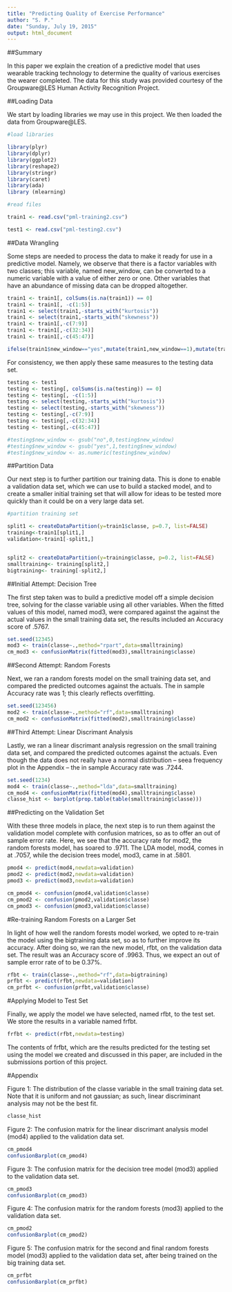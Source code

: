 ```yaml
---
title: "Predicting Quality of Exercise Performance"
author: "S. P."
date: "Sunday, July 19, 2015"
output: html_document
---
```


##Summary

In this paper we explain the creation of a predictive model that uses wearable tracking technology to determine the quality of various exercises the wearer completed. The data for this study was provided courtesy of the Groupware@LES Human Activity Recognition Project.    

##Loading Data

We start by loading libraries we may use in this project. We then loaded the data from Groupware@LES.   

```r

#load libraries

library(plyr)
library(dplyr)
library(ggplot2)
library(reshape2)
library(stringr)
library(caret)
library(ada)
library (mlearning)

#read files

train1 <- read.csv("pml-training2.csv")

test1 <- read.csv("pml-testing2.csv")

```

##Data Wrangling

Some steps are needed to process the data to make it ready for use in a predictive model. Namely, we observe that there is a factor variables with two classes; this variable, named new_window, can be converted to a numeric variable with a value of either zero or one. Other variables that have an abundance of missing data can be dropped altogether. 

```r
train1 <- train1[, colSums(is.na(train1)) == 0]
train1 <- train1[, -c(1:5)]
train1 <- select(train1,-starts_with("kurtosis"))
train1 <- select(train1,-starts_with("skewness"))
train1 <- train1[,-c(7:9)]
train1 <- train1[,-c(32:34)]
train1 <- train1[,-c(45:47)]

ifelse(train1$new_window=="yes",mutate(train1,new_window==1),mutate(train1,new_window==0))

```

For consistency, we then apply these same measures to the testing data set.  

```r
testing <- test1
testing <- testing[, colSums(is.na(testing)) == 0]
testing <- testing[, -c(1:5)]
testing <- select(testing,-starts_with("kurtosis"))
testing <- select(testing,-starts_with("skewness"))
testing <- testing[,-c(7:9)]
testing <- testing[,-c(32:34)]
testing <- testing[,-c(45:47)]

#testing$new_window <- gsub("no",0,testing$new_window)
#testing$new_window <- gsub("yes",1,testing$new_window)
#testing$new_window <- as.numeric(testing$new_window)

```
##Partition Data

Our next step is to further partition our training data. This is done to enable a validation data set, which we can use to build a stacked model, and to create a smaller initial training set that will allow for ideas to be tested more quickly than it could be on a very large data set. 

```r
#partition training set

split1 <- createDataPartition(y=train1$classe, p=0.7, list=FALSE)
training<-train1[split1,]
validation<-train1[-split1,]


split2 <- createDataPartition(y=training$classe, p=0.2, list=FALSE)
smalltraining<- training[split2,]
bigtraining<- training[-split2,]
```


##Initial Attempt: Decision Tree

The first step taken was to build a predictive model off a simple decision tree, solving for the classe variable using all other variables. When the fitted values of this model, named mod3, were compared against the against the actual values in the small training data set, the results included an Accuracy score of .5767.   

```r
set.seed(12345)
mod3 <- train(classe~.,method="rpart",data=smalltraining)
cm_mod3 <- confusionMatrix(fitted(mod3),smalltraining$classe)
```

##Second Attempt: Random Forests

Next, we ran a random forests model on the small training data set, and compared the predicted outcomes against the actuals. The in sample Accuracy rate was 1; this clearly reflects overfitting. 

```r
set.seed(123456)
mod2 <- train(classe~.,method="rf",data=smalltraining)
cm_mod2 <- confusionMatrix(fitted(mod2),smalltraining$classe)
```

##Third Attempt: Linear Discrimant Analysis

Lastly, we ran a linear discrimant analysis regression on the small training data set, and compared the predicted outcomes against the actuals. Even though the data does not really have a normal distribution -- seea frequency plot in the Appendix -- the in sample Accuracy rate was .7244. 


```r
set.seed(1234)
mod4 <- train(classe~.,method="lda",data=smalltraining)
cm_mod4 <- confusionMatrix(fitted(mod4),smalltraining$classe)
classe_hist <- barplot(prop.table(table(smalltraining$classe)))
```

##Predicting on the Validation Set

With these three models in place, the next step is to run them against the validation model complete with confusion matrices, so as to offer an out of sample error rate. Here, we see that the accuracy rate for mod2, the random forests model, has soared to .9711. The LDA model, mod4, comes in at .7057, while the decision trees model, mod3, came in at .5801.         

```r
pmod4 <- predict(mod4,newdata=validation)
pmod2 <- predict(mod2,newdata=validation)
pmod3 <- predict(mod3,newdata=validation)

cm_pmod4 <- confusion(pmod4,validation$classe)
cm_pmod2 <- confusion(pmod2,validation$classe)
cm_pmod3 <- confusion(pmod3,validation$classe)

```

#Re-training Random Forests on a Larger Set

In light of how well the random forests model worked, we opted to re-train the model using the bigtraining data set, so as to further improve its accuracy. After doing so, we ran the new model, rfbt, on the validation data set. The result was an Accuracy score of .9963. Thus, we expect an out of sample error rate of to be 0.37%.  

```r
rfbt <- train(classe~.,method="rf",data=bigtraining)
prfbt <- predict(rfbt,newdata=validation)
cm_prfbt <- confusion(prfbt,validation$classe)
```

#Applying Model to Test Set

Finally, we apply the model we have selected, named rfbt, to the test set. We store the results in a variable named frfbt. 

```r
frfbt <- predict(rfbt,newdata=testing)
```

The contents of frfbt, which are the results predicted for the testing set using the model we created and discussed in this paper, are included in the submissions portion of this project. 

#Appendix

Figure 1: The distribution of the classe variable in the small training data set. Note that it is uniform and not gaussian; as such, linear discriminant analysis may not be the best fit. 

```r
classe_hist
```

Figure 2: The confusion matrix for the linear discrimant analysis model (mod4) applied to the validation data set. 

```r
cm_pmod4
confusionBarplot(cm_pmod4)
```

Figure 3: The confusion matrix for the decision tree model (mod3) applied to the validation data set. 

```r
cm_pmod3
confusionBarplot(cm_pmod3)
```

Figure 4: The confusion matrix for the random forests (mod3) applied to the validation data set. 

```r
cm_pmod2
confusionBarplot(cm_pmod2)
```

Figure 5: The confusion matrix for the second and final random forests  model (mod3) applied to the validation data set, after being trained on the big training data set. 

```r
cm_prfbt
confusionBarplot(cm_prfbt)
```
